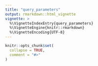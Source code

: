 ```yaml
---
title: "query_parameters"
output: rmarkdown::html_vignette
vignette: >
  %\VignetteIndexEntry{query_parameters}
  %\VignetteEngine{knitr::rmarkdown}
  %\VignetteEncoding{UTF-8}
---
```


```r
knitr::opts_chunk$set(
  collapse = TRUE,
  comment = "#>"
)
```



